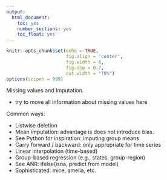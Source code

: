 ```yaml
---
output:
  html_document:
    toc: yes
    number_sections: yes
    toc_float: yes
---
```


```r
knitr::opts_chunk$set(echo = TRUE, 
                      fig.align = 'center',
                      fig.width = 6,
                      fig.asp = 0.7,
                      out.width = "70%")
options(scipen = 999)

```

Missing values and Imputation.

- try to move all information about missing values here 

Common ways: 

- Listwise deletion
- Mean imputation: advantage is does not introduce bias. 
- See Python for inspiration: imputing group means 
- Carry forward / backward: only appropriate for time series 
- Linear interpolation (time-based)
- Group-based regression (e.g., states, group-region)
- See ANR: ifelse(isna, predict from model)
- Sophisticated: mice, amelia, etc. 